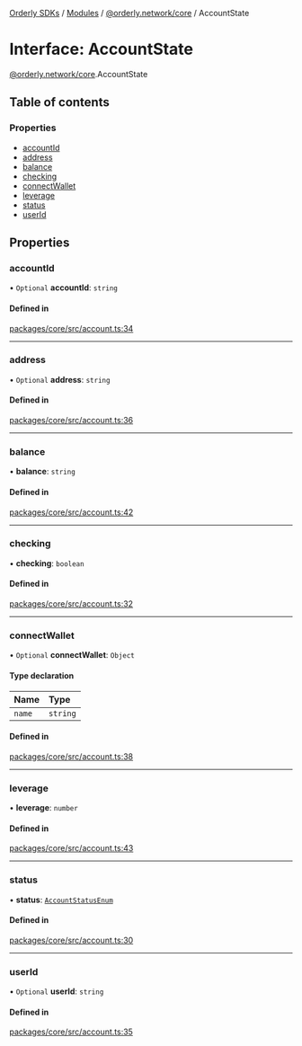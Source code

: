 [Orderly SDKs](/sdks/tech-doc/README) / [Modules](/sdks/tech-doc/modules) / [@orderly.network/core](/sdks/tech-doc/modules/orderly_network_core) / AccountState

# Interface: AccountState

[@orderly.network/core](/sdks/tech-doc/modules/orderly_network_core).AccountState

## Table of contents

### Properties

- [accountId](/sdks/tech-doc/interfaces/orderly_network_core.AccountState#accountid)
- [address](/sdks/tech-doc/interfaces/orderly_network_core.AccountState#address)
- [balance](/sdks/tech-doc/interfaces/orderly_network_core.AccountState#balance)
- [checking](/sdks/tech-doc/interfaces/orderly_network_core.AccountState#checking)
- [connectWallet](/sdks/tech-doc/interfaces/orderly_network_core.AccountState#connectwallet)
- [leverage](/sdks/tech-doc/interfaces/orderly_network_core.AccountState#leverage)
- [status](/sdks/tech-doc/interfaces/orderly_network_core.AccountState#status)
- [userId](/sdks/tech-doc/interfaces/orderly_network_core.AccountState#userid)

## Properties

### accountId

• `Optional` **accountId**: `string`

#### Defined in

[packages/core/src/account.ts:34](https://github.com/OrderlyNetwork/js-sdk/blob/bc7eb1a/packages/core/src/account.ts#L34)

___

### address

• `Optional` **address**: `string`

#### Defined in

[packages/core/src/account.ts:36](https://github.com/OrderlyNetwork/js-sdk/blob/bc7eb1a/packages/core/src/account.ts#L36)

___

### balance

• **balance**: `string`

#### Defined in

[packages/core/src/account.ts:42](https://github.com/OrderlyNetwork/js-sdk/blob/bc7eb1a/packages/core/src/account.ts#L42)

___

### checking

• **checking**: `boolean`

#### Defined in

[packages/core/src/account.ts:32](https://github.com/OrderlyNetwork/js-sdk/blob/bc7eb1a/packages/core/src/account.ts#L32)

___

### connectWallet

• `Optional` **connectWallet**: `Object`

#### Type declaration

| Name | Type |
| :------ | :------ |
| `name` | `string` |

#### Defined in

[packages/core/src/account.ts:38](https://github.com/OrderlyNetwork/js-sdk/blob/bc7eb1a/packages/core/src/account.ts#L38)

___

### leverage

• **leverage**: `number`

#### Defined in

[packages/core/src/account.ts:43](https://github.com/OrderlyNetwork/js-sdk/blob/bc7eb1a/packages/core/src/account.ts#L43)

___

### status

• **status**: [`AccountStatusEnum`](../enums/orderly_network_types.AccountStatusEnum)

#### Defined in

[packages/core/src/account.ts:30](https://github.com/OrderlyNetwork/js-sdk/blob/bc7eb1a/packages/core/src/account.ts#L30)

___

### userId

• `Optional` **userId**: `string`

#### Defined in

[packages/core/src/account.ts:35](https://github.com/OrderlyNetwork/js-sdk/blob/bc7eb1a/packages/core/src/account.ts#L35)

